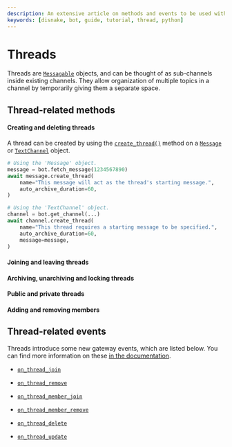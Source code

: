 ```yaml
---
description: An extensive article on methods and events to be used with Discord Threads.
keywords: [disnake, bot, guide, tutorial, thread, python]
---
```


# Threads

Threads are [`Messagable`](https://docs.disnake.dev/en/latest/api.html#messageable) objects, and can be thought of as
sub-channels inside existing channels. They allow organization of multiple topics in a channel by temporarily giving
them a separate space.

## Thread-related methods

#### Creating and deleting threads

A thread can be created by using the
[`create_thread()`](https://docs.disnake.dev/en/latest/api.html#disnake.TextChannel.create_thread) method on a
[`Message`](https://docs.disnake.dev/en/latest/api.html#disnake.Message) or
[`TextChannel`](https://docs.disnake.dev/en/latest/api.html#disnake.TextChannel) object.

```python title="threads.py"
# Using the 'Message' object.
message = bot.fetch_message(1234567890)
await message.create_thread(
    name="This message will act as the thread's starting message.",
    auto_archive_duration=60,
)

# Using the 'TextChannel' object.
channel = bot.get_channel(...)
await channel.create_thread(
    name="This thread requires a starting message to be specified.",
    auto_archive_duration=60,
    message=message,
)
```

#### Joining and leaving threads

#### Archiving, unarchiving and locking threads

#### Public and private threads

#### Adding and removing members

## Thread-related events

Threads introduce some new gateway events, which are listed below. You can find more information on these
[in the documentation](https://docs.disnake.dev/en/latest/api.html#disnake.on_thread_join).

-   [`on_thread_join`](https://docs.disnake.dev/en/latest/api.html#disnake.on_thread_join)

-   [`on_thread_remove`](https://docs.disnake.dev/en/latest/api.html#disnake.on_thread_remove)

-   [`on_thread_member_join`](https://docs.disnake.dev/en/latest/api.html#disnake.on_thread_member_join)

-   [`on_thread_member_remove`](https://docs.disnake.dev/en/latest/api.html#disnake.on_thread_member_remove)

-   [`on_thread_delete`](https://docs.disnake.dev/en/latest/api.html#disnake.on_thread_delete)

-   [`on_thread_update`](https://docs.disnake.dev/en/latest/api.html#disnake.on_thread_update)
